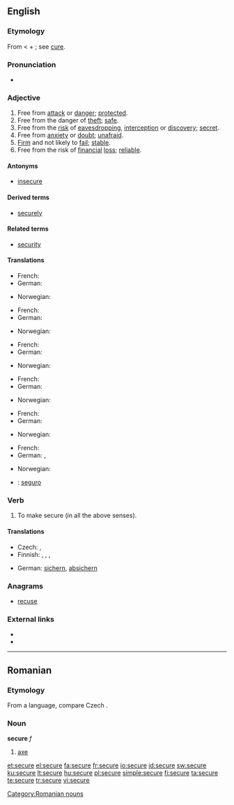 {{wikipedia|dab=Secure}}
==English==

===Etymology===
From {{etyl|la}} {{term|securus||of persons, free from care, quiet, easy; in a bad sense, careless, reckless; of things, tranquil, also free from danger, safe, secure}} < {{term|se-||without}} + {{term|cura||care}}; see [[cure]].

===Pronunciation===
* {{audio|en-us-secure.ogg|Audio (US)}}

===Adjective===
{{en-adj|securer|securest|more}}

# Free from [[attack]] or [[danger]]; [[protected]].
# Free from the danger of [[theft]]; [[safe]].
# Free from the [[risk]] of [[eavesdropping]],  [[interception]] or [[discovery]]; [[secret]].
# Free from [[anxiety]] or [[doubt]]; [[unafraid]].
# [[Firm]] and not likely to [[fail]]; [[stable]].
# Free from the risk of [[financial]] [[loss]]; [[reliable]].

====Antonyms====
* [[insecure]]

====Derived terms====
* [[securely]]

====Related terms====
* [[security]]

====Translations====
{{trans-top|Free from attack or danger; protected}}
* French: {{t+|fr|sûr}}
* German: {{t+|de|sicher}}
{{trans-mid}}
* Norwegian: {{t+|no|sikker}}
{{trans-bottom}}

{{trans-top|Free from the danger of theft; safe}}
* French: {{t+|fr|sûr}}
* German: {{t+|de|sicher}}
{{trans-mid}}
* Norwegian: {{t+|no|sikker}}
{{trans-bottom}}

{{trans-top|Free from the risk of eavesdropping, interception or discovery; secret}}
* French: {{t+|fr|sûr}}
* German: {{t+|de|sicher}}
{{trans-mid}}
* Norwegian: {{t+|no|sikker}}
{{trans-bottom}}

{{trans-top|Free from anxiety or doubt; unafraid}}
* French: {{t+|fr|sûr}}
* German: {{t+|de|sicher}}
{{trans-mid}}
* Norwegian: {{t+|no|sikker}}
{{trans-bottom}}

{{trans-top|Firm and not likely to fail; stable}}
* French: {{t+|fr|sûr}}
* German: {{t+|de|zuverlässig}}
{{trans-mid}}
* Norwegian: {{t+|no|sikker}}
{{trans-bottom}}

{{trans-top|Free from the risk of financial loss; reliable}}
* French: {{t+|fr|sûr}}
* German: {{t+|de|sicher}}, {{t+|de|zuverlässig}}
{{trans-mid}}
* Norwegian: {{t+|no|sikker}}
{{trans-bottom}}

{{checktrans-top}}
* {{ttbc|Spanish}}: [[seguro]]
{{trans-bottom}}

===Verb===
{{en-verb|secur|ing}}

# To make secure (in all the above senses).

====Translations====
{{trans-top|To make secure}}
* Czech: {{t-|cs|jistit}}, {{t-|cs|zajistit}}
* Finnish: {{t-|fi|turvata}}, {{t-|fi|suojata}}, {{t-|fi|varmistaa}}, {{t+|fi|kiinnittää}}
{{trans-mid}}
* German: [[sichern]], [[absichern]]
{{trans-bottom}}

===Anagrams===
* [[recuse]]

===External links===
* {{R:Webster 1913}}
* {{R:Century 1911}}

----

==Romanian==

===Etymology===
From a {{etyl|sla|ro}} language, compare Czech {{term|sekera|lang=cs}}.

===Noun===
'''secure'''  ''f''

# [[axe]]

[[Category:Romanian nouns]]

[[et:secure]]
[[el:secure]]
[[fa:secure]]
[[fr:secure]]
[[io:secure]]
[[id:secure]]
[[sw:secure]]
[[ku:secure]]
[[lt:secure]]
[[hu:secure]]
[[pl:secure]]
[[simple:secure]]
[[fi:secure]]
[[ta:secure]]
[[te:secure]]
[[tr:secure]]
[[vi:secure]]